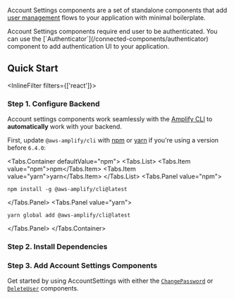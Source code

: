 

Account Settings components are a set of standalone components that add [user management](https://docs.amplify.aws/lib/auth/manageusers/q/platform/js/) flows to your application with minimal boilerplate.

<Alert variation="warning" role="none">
  Account Settings components require end user to be authenticated. You can use the [`Authenticator`](/connected-components/authenticator) component to add authentication UI to your application.
</Alert>

## Quick Start

<InlineFilter filters={['react']}>
  <AppDirectoryAlert />
</InlineFilter>


### Step 1. Configure Backend

Account settings components work seamlessly with the [Amplify CLI](https://docs.amplify.aws/cli/start/install/)
to **automatically** work with your backend.

First, update `@aws-amplify/cli` with [npm](https://www.npmjs.com/) or [yarn](https://yarnpkg.com/)
if you're using a version before `6.4.0`:

<Tabs.Container defaultValue="npm">
  <Tabs.List>
    <Tabs.Item value="npm">npm</Tabs.Item>
    <Tabs.Item value="yarn">yarn</Tabs.Item>
  </Tabs.List>
<Tabs.Panel value="npm">

```shell
npm install -g @aws-amplify/cli@latest
```

</Tabs.Panel>
<Tabs.Panel value="yarn">

```shell
yarn global add @aws-amplify/cli@latest
```

</Tabs.Panel>
</Tabs.Container>

### Step 2. Install Dependencies

<InstallScripts />

### Step 3. Add Account Settings Components 

Get started by using AccountSettings with either the [`ChangePassword`](/connected-components/account-settings/change-password) or [`DeleteUser`](/connected-components/account-settings/delete-user) components. 
